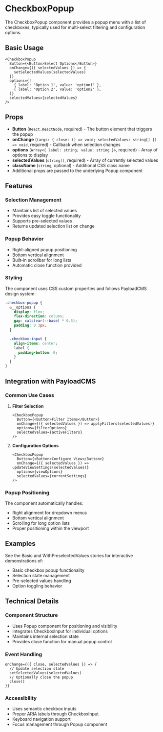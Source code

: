 # CheckboxPopup

The CheckboxPopup component provides a popup menu with a list of checkboxes, typically used for multi-select filtering and configuration options.

## Basic Usage

```tsx
<CheckboxPopup
  Button={<Button>Select Options</Button>}
  onChange={({ selectedValues }) => {
    setSelectedValues(selectedValues)
  }}
  options={[
    { label: 'Option 1', value: 'option1' },
    { label: 'Option 2', value: 'option2' },
  ]}
  selectedValues={selectedValues}
/>
```

## Props

- **Button** (`React.ReactNode`, required) - The button element that triggers the popup
- **onChange** (`(args: { close: () => void; selectedValues: string[] }) => void`, required) - Callback when selection changes
- **options** (`Array<{ label: string; value: string }>`, required) - Array of options to display
- **selectedValues** (`string[]`, required) - Array of currently selected values
- **className** (`string`, optional) - Additional CSS class name
- Additional props are passed to the underlying Popup component

## Features

### Selection Management

- Maintains list of selected values
- Provides easy toggle functionality
- Supports pre-selected values
- Returns updated selection list on change

### Popup Behavior

- Right-aligned popup positioning
- Bottom vertical alignment
- Built-in scrollbar for long lists
- Automatic close function provided

### Styling

The component uses CSS custom properties and follows PayloadCMS design system:

```scss
.checkbox-popup {
  &__options {
    display: flex;
    flex-direction: column;
    gap: calc(var(--base) * 0.5);
    padding: 0 3px;
  }

  .checkbox-input {
    align-items: center;
    label {
      padding-bottom: 0;
    }
  }
}
```

## Integration with PayloadCMS

### Common Use Cases

1. **Filter Selection**

   ```tsx
   <CheckboxPopup
     Button={<Button>Filter Items</Button>}
     onChange={({ selectedValues }) => applyFilters(selectedValues)}
     options={filterOptions}
     selectedValues={activeFilters}
   />
   ```

2. **Configuration Options**
   ```tsx
   <CheckboxPopup
     Button={<Button>Configure View</Button>}
     onChange={({ selectedValues }) => updateViewSettings(selectedValues)}
     options={viewOptions}
     selectedValues={currentSettings}
   />
   ```

### Popup Positioning

The component automatically handles:

- Right alignment for dropdown menus
- Bottom vertical alignment
- Scrolling for long option lists
- Proper positioning within the viewport

## Examples

See the Basic and WithPreselectedValues stories for interactive demonstrations of:

- Basic checkbox popup functionality
- Selection state management
- Pre-selected values handling
- Option toggling behavior

## Technical Details

### Component Structure

- Uses Popup component for positioning and visibility
- Integrates CheckboxInput for individual options
- Maintains internal selection state
- Provides close function for manual popup control

### Event Handling

```tsx
onChange={({ close, selectedValues }) => {
  // Update selection state
  setSelectedValues(selectedValues)
  // Optionally close the popup
  close()
}}
```

### Accessibility

- Uses semantic checkbox inputs
- Proper ARIA labels through CheckboxInput
- Keyboard navigation support
- Focus management through Popup component
